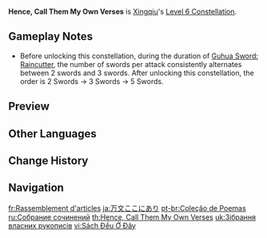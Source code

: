 {{Constellation Infobox
|image       = Constellation Hence, Call Them My Own Verses.png
|description = Activating 2 of [[Guhua Sword: Raincutter]]'s sword rain attacks greatly enhances the third sword rain attack. On hit, the third sword rain attack also regenerates 3 Energy for Xingqiu.
|level       = 6
|character   = Xingqiu
|utility1    = Energy
}}
'''Hence, Call Them My Own Verses''' is [[Xingqiu]]'s [[Level 6 Constellation]].

==Gameplay Notes==
* Before unlocking this constellation, during the duration of [[Guhua Sword: Raincutter]], the number of swords per attack consistently alternates between 2 swords and 3 swords. After unlocking this constellation, the order is 2 Swords → 3 Swords → 5 Swords.

==Preview==
{{Preview
|file=Hence, Call Them My Own Verses Preview
}}

==Other Languages==
{{Other Languages
|en      = Hence, Call Them My Own Verses
|zhs     = 万文集此
|zhs_rm  = Wàn Wénjí Cǐ
|zht     = 萬文集此
|zht_rm  = Wàn Wénjí Cǐ
|zh_tl   = 
|ja      = 万文ここにあり
|ja_rm   = Manbun Koko ni Ari
|ja_tl   = Here are Ten Thousand Verses
|ko      = 만문 집결
|ko_rm   = Manmun jipgyeol
|ko_tl   = Various Writing Assembly
|es      = Colección de poesía
|es_tl   = Collection of Poetry
|fr      = Rassemblement d'articles
|fr_tl   = Gathering of Articles
|ru      = Собрание сочинений
|ru_tl   = Collection of Compositions
|th      = Hence, Call Them My Own Verses
|vi      = Sách Đều Ở Đây
|vi_tl   = Books are All Here
|de      = Gesammelte Werke
|de_tl   = Collected Works
|id      = Hence, Call Them My Own Verses
|pt      = Coleção de Poemas
|pt_tl   = Collection of Poems
|tr      = Derlenmiş Dizeler
|tr_tl   = 
|it      = Quindi, ascolta le mie poesie
|it_tl   = So, Listen to My Poems
}}

==Change History==
{{Change History|1.0}}

==Navigation==
{{Talent Navbox|Xingqiu}}

[[fr:Rassemblement d'articles]]
[[ja:万文ここにあり]]
[[pt-br:Coleção de Poemas]]
[[ru:Собрание сочинений]]
[[th:Hence, Call Them My Own Verses]]
[[uk:Зібрання власних рукописів]]
[[vi:Sách Đều Ở Đây]]